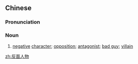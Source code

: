 ==Chinese==
{{zh-forms|type=22}}

===Pronunciation===
{{zh-pron
|m=fǎnmiàn rénwù
|cat=n
}}

===Noun===
{{zh-noun}}

# [[negative]] [[character]]; [[opposition]]; [[antagonist]]; [[bad guy]]; [[villain]]

[[zh:反面人物]]